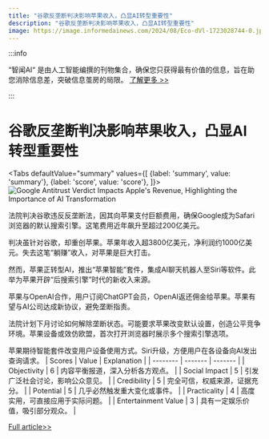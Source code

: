 ```yaml
---
title: "谷歌反垄断判决影响苹果收入，凸显AI转型重要性"
description: "谷歌反垄断判决影响苹果收入，凸显AI转型重要性"
image: https://image.informedainews.com/2024/08/Eco-dVl-1723028744-0.jpg
---
```



:::info

“智闻AI“ 是由人工智能编撰的刊物集合，确保您只获得最有价值的信息，旨在助您消除信息差，突破信息茧房的局限。  [了解更多 >>](/)

:::

# 谷歌反垄断判决影响苹果收入，凸显AI转型重要性


<Tabs
	defaultValue="summary"
	values={[
	{label: 'summary', value: 'summary'},
	{label: 'score', value: 'score'},
]}>
<TabItem value="summary">
<img
  src="https://image.informedainews.com/2024/08/Eco-dVl-1723028744-0.jpg"
  alt="Google Antitrust Verdict Impacts Apple's Revenue, Highlighting the Importance of AI Transformation"
/>



法院判决谷歌违反反垄断法，因其向苹果支付巨额费用，确保Google成为Safari浏览器的默认搜索引擎。这笔费用近年飙升至超过200亿美元。

判决虽针对谷歌，却重创苹果。苹果年收入超3800亿美元，净利润约1000亿美元。失去这笔“躺赚”收入，对苹果是巨大打击。

然而，苹果正转型AI，推出“苹果智能”套件，集成AI聊天机器人至Siri等软件。此举为苹果开辟“后搜索引擎”时代的新收入来源。

苹果与OpenAI合作，用户订阅ChatGPT会员，OpenAI返还佣金给苹果。苹果有望与AI公司达成新协议，避免垄断指责。

法院计划下月讨论如何解除垄断状态。可能要求苹果改变默认设置，创造公平竞争环境。苹果设备或效仿欧盟，首次打开浏览器时展示多个搜索引擎选项。

苹果期待智能套件改变用户设备使用方式。Siri升级，方便用户在各设备向AI发出查询请求。
</TabItem>
<TabItem value="score">
	| Scores     | Value   | Explanation |
	| -------- | ------- | ------- |
	| Objectivity  | 6    | 内容平衡报道，深入分析各方观点。    |
	| Social Impact | 5     | 引发广泛社会讨论，影响公众意见。    |
	| Credibility    | 5    | 完全可信，权威来源，证据充分。    |
	| Potential    | 5    | 几乎必然触发重大变化或事件。    |
	| Practicality    | 4    | 高度实用，可直接应用于实际问题。    |
	| Entertainment Value    | 3    | 具有一定娱乐价值，吸引部分观众。    |
</TabItem>
</Tabs>

[Full article>>](https://www.cnbeta.com.tw/articles/tech/1441198.htm)
